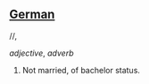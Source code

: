 ==[[German]]==

/[[Pronunciation guide|]]/, 

''adjective'', ''adverb''

# Not married, of bachelor status.